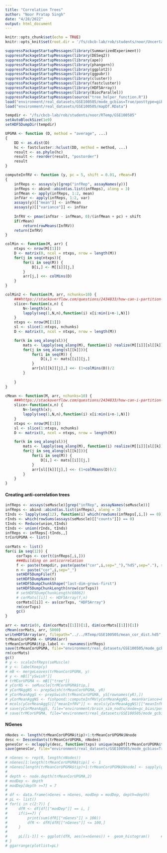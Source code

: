 ```yaml
---
title: "Correlation Trees"
author: "Noor Pratap Singh"
date: "4/28/2022"
output: html_document
---
```


```r
knitr::opts_chunk$set(echo = TRUE)
knitr::opts_knit$set(root.dir = '/fs/cbcb-lab/rob/students/noor/Uncertainity/treeTerminusScripts')
```

```r
suppressPackageStartupMessages(library(SummarizedExperiment))
suppressPackageStartupMessages(library(DESeq2))
suppressPackageStartupMessages(library(ape))
suppressPackageStartupMessages(library(phangorn))
suppressPackageStartupMessages(library(ggplot2))
suppressPackageStartupMessages(library(ggpubr))
suppressPackageStartupMessages(library(cluster))
suppressPackageStartupMessages(library(fastcluster))
suppressPackageStartupMessages(library(HDF5Array))
suppressPackageStartupMessages(library(BiocParallel))
suppressPackageStartupMessages(source("tree_helper_function.R"))
load("environment/real_datasets/GSE100505/mode_gcbias=True/posttype=gibbs_npost=100_tf=100/seMuscle.RData")
load("environment/real_datasets/GSE100505/mapDf.RData")

tempdir <- "/fs/cbcb-lab/rob/students/noor/RTemp/GSE100505"
setAutoBlockSize(1e9)
setHDF5DumpDir(tempdir)
```

```r
UPGMA <- function (D, method = "average", ...) 
{
    DD <- as.dist(D)
    hc <- fastcluster::hclust(DD, method = method, ...)
    result <- as.phylo(hc)
    result <- reorder(result, "postorder")
    result
}

computeInfRV <- function (y, pc = 5, shift = 0.01, rMean=F) 
{
    infReps <- assays(y)[grep("infRep", assayNames(y))]
    infReps <- abind::abind(as.list(infReps), along = 3)
    infMean <- apply(infReps, 1:2, mean)
    infVar <- apply(infReps, 1:2, var)
    assays(y)[["mean"]] <- infMean
    assays(y)[["variance"]] <- infVar
    
    InfRV <- pmax(infVar - infMean, 0)/(infMean + pc) + shift
    if(rMean)
        return(rowMeans(InfRV))
    return(InfRV)
}

colMin <- function(M, arr) {
    ntxps <- nrow(M[[1]])
    D <- matrix(0, ncol = ntxps, nrow = length(M))
    for(j in seq(ntxps)){
        for(i in seq(M)) {
            D[i,] <- M[[i]][j,]
        }
        arr[j,] <<- colMins(D)
    }
}

colMin2 <- function(M, arr, nchunks=10) {
    ###https://stackoverflow.com/questions/2434833/how-can-i-partition-a-vector
    slice<-function(x,n) {
        N<-length(x);
        lapply(seq(1,N,n),function(i) x[i:min(i+n-1,N)])
    }
    ntxps <- nrow(M[[1]])
    sl <- slice(1:ntxps, nchunks)
    D <- matrix(0, ncol = ntxps, nrow = length(M))

    for(k in seq_along(sl)){
        mats <- lapply(seq_along(M), function(i) realize(M[[i]][sl[[k]],]))
        for(j in seq_along(sl[[k]])){
            for(i in seq(M)) {
                D[i,] <- mats[[i]][j,]
            }
            arr[sl[[k]][j],] <<- (1+colMins(D))/2
        }
        
    }
}

cMean <- function(M, arr, nchunks=10) {
    ###https://stackoverflow.com/questions/2434833/how-can-i-partition-a-vector
    slice<-function(x,n) {
        N<-length(x);
        lapply(seq(1,N,n),function(i) x[i:min(i+n-1,N)])
    }
    ntxps <- nrow(M[[1]])
    sl <- slice(1:ntxps, nchunks)
    D <- matrix(0, ncol = ntxps, nrow = length(M))

    for(k in seq_along(sl)){
        mats <- lapply(seq_along(M), function(i) realize(M[[i]][sl[[k]],]))
        for(j in seq_along(sl[[k]])){
            for(i in seq(M)) {
                D[i,] <- mats[[i]][j,]
            }
            arr[sl[[k]][j],] <<- (1+colMeans(D))/2
        }
    }
}
```

#### Creating anti-correlation trees
```r
infReps <- assays(seMuscle)[grep("infRep", assayNames(seMuscle))]
infReps <- abind::abind(as.list(infReps), along = 3)
tInds <- lapply(seq(12), function(i) which(rowSums(infReps[,i,]) == 0))
rInds <- which(rowSums(assays(seMuscle)[["counts"]]) == 0)
tInds <- Reduce(union,tInds)
tInds <- union(rInds, tInds)
infReps <- infReps[-tInds,,]
trCorUPGMA <- list()
 
corMats <- list()
for(i in seq(12)) {
     corTxps <- cor(t(infReps[,i,]))
     ###Building on anticorrelation
     f <- paste(tempdir, paste(paste("cor",i,sep="_"),"hd5",sep="."), sep="/")
     n <- paste("cor",i,sep="_")
     setHDF5DumpFile(f)
     setHDF5DumpName(n)
     setHDF5DumpChunkShape("last-dim-grows-first")
     setHDF5DumpChunkLength(nrow(corTxps))
     # setHDF5DumpChunkLength(68062)
     # corMats[[i]] <- HDF5Array(f,n)
     corMats[[i]] <- as(corTxps, "HDF5Array")
     rm(corTxps)
     gc()
}
 
arr <- matrix(0, dim(corMats[[1]])[1], dim(corMats[[1]])[1])
cMean(corMats, arr, 5000)
writeHDF5Array(arr, filepath="../../RTemp/GSE100505/mean_cor_dist.hd5", name="mean_cor_dist")
trMeanCorUPGMA <- UPGMA(arr)
trMeanCorUPGMA$tip.label <- rownames(infReps)
save(trMeanCorUPGMA, file="environment/real_datasets/GSE100505/mode_gcbias=True/posttype=gibbs_npost=100_tf=100/comp_trees/trMeanCorUPGMA.RData")
rm(corMats)
gc()
# y <- scaleInfReps(seMuscle)
# y <- labelKeep(y)
# mB <- mergeLeaves(trMeanCorUPGMA, y)
# y <- mB[["ySwish"]]
# trMCorUPGMA <- mB[["tree"]]
# yCorNS <- seMuscle[trMCorUPGMA$tip,]
# yCorMAggNS <- prepSwish(trMeanCorUPGMA, yR)
# yCorMeanAggS <- prepSwish(trMeanCorUPGMA, yS[rownames(yR),])
# yCorMeanAggNS <- fishpond::computeInfRV(yCorMeanAggNS, meanVariance=F)
# mcols(yCorMeanAggS)[["meanInfRV"]] <- mcols(yCorMeanAggNS)[["meanInfRV"]]
# save(yCorMeanAggS, file="environment/brain_sim_nodtu/mode=gc_bias/post_type=gibbs_nrep=100_tf=100/updated/comp_trees/yCorMeanAggS.RData")
# save(trMCorUPGMA, file="environment/real_datasets/GSE100505/mode_gcbias=True/posttype=gibbs_npost=100_tf=100/comp_trees/trMCorUPGMA.RData")
```

#### NGenes
```r
nNodes <- length(trMeanCorUPGMA$tip)+1:trMeanCorUPGMA$Nnode
desc <- Descendants(trMeanCorUPGMA, nNodes)
genesCor <- mclapply(desc, function(txps) unique(mapDf[trMeanCorUPGMA$tip.label[txps],1]), mc.cores=4)
save(genesCor, file="environment/real_datasets/GSE100505/mode_gcbias=True/posttype=gibbs_npost=100_tf=100/comp_trees/genesCor.RData")

# nGenes <- rep(0, length(nNodes))
# nGenes[1:length(trMeanCorUPGMA$tip)] <- 1
# nGenes[length(trMeanCorUPGMA$tip)+1:trMeanCorUPGMA$Nnode] <- sapply(genesCor, length)
# 
# depth <- node.depth(trMeanCorUPGMA,2)
# modDep <- depth
# modDep[depth >=7] = 7
# 
# df <- data.frame(nGenes = nGenes, modDep = modDep, depth=depth)
# pL <- list()
# for(i in c(2:7)) {
#     dfR <- df[df[["modDep"]] == i, ]
#     if(i==7) {
#         print(sum(dfR[["nGenes"]] > 100))
#         dfR <- dfR[dfR[["nGenes"]] <= 100,]
#     }
# 
#     pL[[i-1]] <- ggplot(dfR, aes(x=nGenes)) +  geom_histogram()     #+facet_wrap(vars(modDep))
# }
# ggarrange(plotlist=pL)
```
